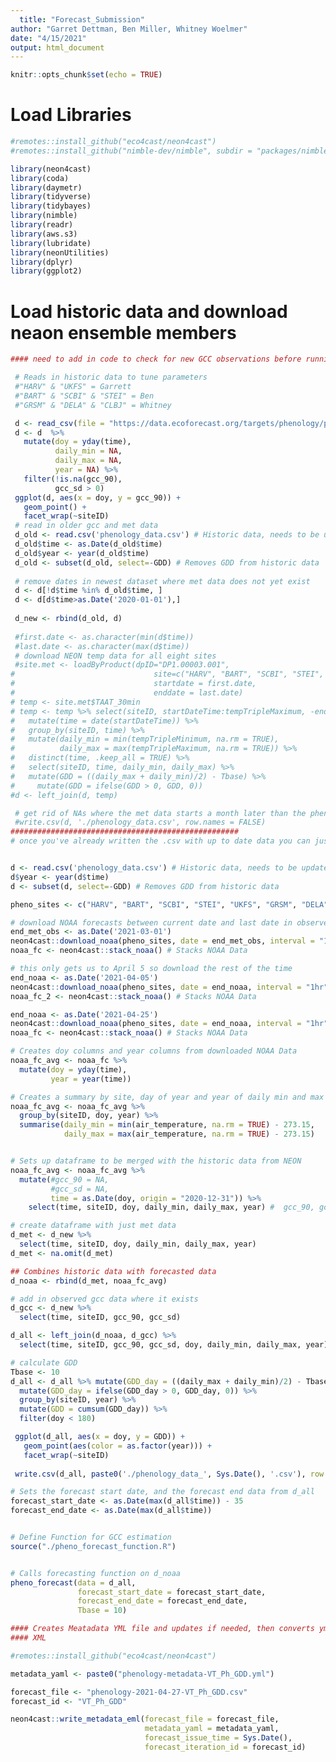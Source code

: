 ```yaml
---
  title: "Forecast_Submission"
author: "Garret Dettman, Ben Miller, Whitney Woelmer"
date: "4/15/2021"
output: html_document
---
```

  
```r
knitr::opts_chunk$set(echo = TRUE)
```

# Load Libraries
```r
#remotes::install_github("eco4cast/neon4cast")
#remotes::install_github("nimble-dev/nimble", subdir = "packages/nimble")

library(neon4cast)
library(coda)
library(daymetr)
library(tidyverse)
library(tidybayes)
library(nimble)
library(readr)
library(aws.s3)
library(lubridate)
library(neonUtilities)
library(dplyr)
library(ggplot2)
```



# Load historic data and download neaon ensemble members
```r
#### need to add in code to check for new GCC observations before running the function

 # Reads in historic data to tune parameters
 #"HARV" & "UKFS" = Garrett
 #"BART" & "SCBI" & "STEI" = Ben
 #"GRSM" & "DELA" & "CLBJ" = Whitney

 d <- read_csv(file = "https://data.ecoforecast.org/targets/phenology/phenology-targets.csv.gz")
 d <- d  %>%
   mutate(doy = yday(time),
          daily_min = NA,
          daily_max = NA,
          year = NA) %>%
   filter(!is.na(gcc_90),
          gcc_sd > 0)
 ggplot(d, aes(x = doy, y = gcc_90)) +
   geom_point() +
   facet_wrap(~siteID)
 # read in older gcc and met data
 d_old <- read.csv('phenology_data.csv') # Historic data, needs to be updated occasionaly form NEON
 d_old$time <- as.Date(d_old$time)
 d_old$year <- year(d_old$time)
 d_old <- subset(d_old, select=-GDD) # Removes GDD from historic data
 
 # remove dates in newest dataset where met data does not yet exist
 d <- d[!d$time %in% d_old$time, ]
 d <- d[d$time>as.Date('2020-01-01'),]
 
 d_new <- rbind(d_old, d)
 
 #first.date <- as.character(min(d$time))
 #last.date <- as.character(max(d$time))
 # download NEON temp data for all eight sites
 #site.met <- loadByProduct(dpID="DP1.00003.001", 
#                               site=c("HARV", "BART", "SCBI", "STEI", "UKFS", "GRSM", "DELA", "CLBJ"),
#                               startdate = first.date, 
#                               enddate = last.date)
# temp <- site.met$TAAT_30min
# temp <- temp %>% select(siteID, startDateTime:tempTripleMaximum, -endDateTime) %>% 
#   mutate(time = date(startDateTime)) %>% 
#   group_by(siteID, time) %>% 
#   mutate(daily_min = min(tempTripleMinimum, na.rm = TRUE),
#          daily_max = max(tempTripleMaximum, na.rm = TRUE)) %>% 
#   distinct(time, .keep_all = TRUE) %>% 
#   select(siteID, time, daily_min, daily_max) %>% 
#   mutate(GDD = ((daily_max + daily_min)/2) - Tbase) %>% 
#     mutate(GDD = ifelse(GDD > 0, GDD, 0))
#d <- left_join(d, temp)

 # get rid of NAs where the met data starts a month later than the phenocam data
 #write.csv(d, './phenology_data.csv', row.names = FALSE)
###################################################
# once you've already written the .csv with up to date data you can just read it in here and change GDD with Tbase rather than redownloading the data from NEON


d <- read.csv('phenology_data.csv') # Historic data, needs to be updated occasionaly form NEON
d$year <- year(d$time)
d <- subset(d, select=-GDD) # Removes GDD from historic data

pheno_sites <- c("HARV", "BART", "SCBI", "STEI", "UKFS", "GRSM", "DELA", "CLBJ")

# download NOAA forecasts between current date and last date in observed NEON met data
end_met_obs <- as.Date('2021-03-01')
neon4cast::download_noaa(pheno_sites, date = end_met_obs, interval = "1hr") # Downloads NOAA Data for 35 days into the future from today
noaa_fc <- neon4cast::stack_noaa() # Stacks NOAA Data

# this only gets us to April 5 so download the rest of the time
end_noaa <- as.Date('2021-04-05')
neon4cast::download_noaa(pheno_sites, date = end_noaa, interval = "1hr") # Downloads NOAA Data for 35 days into the future from today
noaa_fc_2 <- neon4cast::stack_noaa() # Stacks NOAA Data

end_noaa <- as.Date('2021-04-25')
neon4cast::download_noaa(pheno_sites, date = end_noaa, interval = "1hr") # Downloads NOAA Data for 35 days into the future from today
noaa_fc <- neon4cast::stack_noaa() # Stacks NOAA Data

# Creates doy columns and year columns from downloaded NOAA Data
noaa_fc_avg <- noaa_fc %>%
  mutate(doy = yday(time),
         year = year(time))

# Creates a summary by site, day of year and year of daily min and max temperature
noaa_fc_avg <- noaa_fc_avg %>%
  group_by(siteID, doy, year) %>%
  summarise(daily_min = min(air_temperature, na.rm = TRUE) - 273.15,
            daily_max = max(air_temperature, na.rm = TRUE) - 273.15)


# Sets up dataframe to be merged with the historic data from NEON
noaa_fc_avg <- noaa_fc_avg %>%
  mutate(#gcc_90 = NA,
         #gcc_sd = NA,
         time = as.Date(doy, origin = "2020-12-31")) %>% 
    select(time, siteID, doy, daily_min, daily_max, year) #  gcc_90, gcc_sd, 

# create dataframe with just met data
d_met <- d_new %>% 
  select(time, siteID, doy, daily_min, daily_max, year)
d_met <- na.omit(d_met)

## Combines historic data with forecasted data
d_noaa <- rbind(d_met, noaa_fc_avg)

# add in observed gcc data where it exists
d_gcc <- d_new %>% 
  select(time, siteID, gcc_90, gcc_sd)

d_all <- left_join(d_noaa, d_gcc) %>% 
  select(time, siteID, gcc_90, gcc_sd, doy, daily_min, daily_max, year)

# calculate GDD
Tbase <- 10
d_all <- d_all %>% mutate(GDD_day = ((daily_max + daily_min)/2) - Tbase) %>% 
  mutate(GDD_day = ifelse(GDD_day > 0, GDD_day, 0)) %>% 
  group_by(siteID, year) %>% 
  mutate(GDD = cumsum(GDD_day)) %>% 
  filter(doy < 180)

 ggplot(d_all, aes(x = doy, y = GDD)) +
   geom_point(aes(color = as.factor(year))) +
   facet_wrap(~siteID)
 
 write.csv(d_all, paste0('./phenology_data_', Sys.Date(), '.csv'), row.names = FALSE)


```


```r
# Sets the forecast start date, and the forecast end data from d_all
forecast_start_date <- as.Date(max(d_all$time)) - 35
forecast_end_date <- as.Date(max(d_all$time))


# Define Function for GCC estimation
source("./pheno_forecast_function.R")


# Calls forecasting function on d_noaa
pheno_forecast(data = d_all,
               forecast_start_date = forecast_start_date,
               forecast_end_date = forecast_end_date,
               Tbase = 10)
```


```r

#### Creates Meatadata YML file and updates if needed, then converts yml file to
#### XML

#remotes::install_github("eco4cast/neon4cast")

metadata_yaml <- paste0("phenology-metadata-VT_Ph_GDD.yml")

forecast_file <- "phenology-2021-04-27-VT_Ph_GDD.csv"
forecast_id <- "VT_Ph_GDD"

neon4cast::write_metadata_eml(forecast_file = forecast_file,
                              metadata_yaml = metadata_yaml,
                              forecast_issue_time = Sys.Date(),
                              forecast_iteration_id = forecast_id)


```
